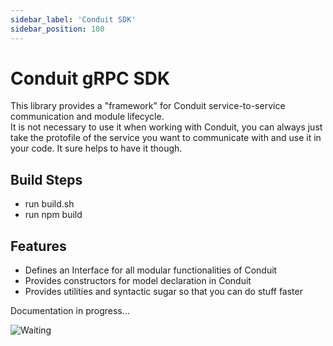 ```yaml
---
sidebar_label: 'Conduit SDK'
sidebar_position: 100
---
```


# Conduit gRPC SDK

This library provides a "framework" for Conduit service-to-service communication and module lifecycle.<br />
It is not necessary to use it when working with Conduit, you can always just take the protofile of the service
you want to communicate with and use it in your code. It sure helps to have it though.

## Build Steps

- run build.sh
- run npm build

## Features

- Defines an Interface for all modular functionalities of Conduit
- Provides constructors for model declaration in Conduit
- Provides utilities and syntactic sugar so that you can do stuff faster

<div style={{textAlign: 'center'}}>

Documentation in progress...

![Waiting](/v0.15/memes/stand_by.png)

</div>